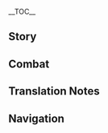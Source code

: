 {{CharacterTabs}}
{{LanguageTabs}}
{{Stub|1={{Meta/VO|tl=1|rm=1|Chinese}}}}
__TOC__
==Story==
{{VO/Story
|character           = Keqing
|language            = zh
|language_s          = zh
|language_t          = zh-tw
|name_s              = 刻晴
|name_t              = 刻晴

|vo_01_01_title_s    = 初次见面…
|vo_01_01_title_t    = 初次見面…
|vo_01_01_subtitle   = Hello
|vo_01_01_file       = VO_{language}{character} Hello.ogg
|vo_01_01_tx_s       = 我是刻晴，璃月七星中的「玉衡」。变革的时机已经到来，维持了千年的秩序即将被改写。这历史性的时刻，你愿意和我一起见证吗？
|vo_01_01_tx_t       = 我是刻晴，璃月七星中的「玉衡」。變革的時機已經到來，維持了千年的秩序即將被改寫。這歷史性的時刻，{{MC|你|妳}}願意和我一起見證嗎？
|vo_01_01_rm         = Wǒ shì Kèqíng, Líyuè Qīxīng zhōng de "Yùhéng". Biàngé de shíjī yǐjīng dàolái, wéichíle qiānnián de zhìxù jíjiāng bèi gǎixiě. Zhè lìshǐ xìng de shíkè, nǐ yuànyì hé wǒ yīqǐ jiànzhèng ma?
|vo_01_01_tl         = I am Keqing, "Yuheng" of the Liyue Qixing. The time for change has come, and the order that has been maintained for thousands of years is about to be rewritten. Would you like to witness this historic moment with me?

|vo_02_01_title_s    = 闲聊・耽误
|vo_02_01_title_t    = 閒聊・耽誤
|vo_02_01_subtitle   = Chat: Delays
|vo_02_01_file       = VO_{language}{character} Chat - Delays.ogg
|vo_02_01_tx_s       = 耽误太多时间，事情可就做不完了。
|vo_02_01_tx_t       = 耽誤太多時間，事情可就做不完了。
|vo_02_01_rm         = Dānwù tài duō shíjiān, shìqíng kě jiù zuò bù wánle.
|vo_02_01_tl         = If you waste too much time, things won't get done.
|vo_02_02_title_s    = 闲聊・放松
|vo_02_02_title_t    = 閒聊・放鬆
|vo_02_02_subtitle   = Chat: Relax
|vo_02_02_file       = VO_{language}{character} Chat - Relax.ogg
|vo_02_02_tx_s       = 劳逸结合是不错，但也别放松过头。
|vo_02_02_tx_t       = 勞逸結合是不錯，但也別放鬆過頭。
|vo_02_02_rm         = Láoyìjiéhé shì bùcuò, dàn yě bié fàngsōng guòtóu.
|vo_02_02_tl         = Striking balance between work and rest is good, but don't overdo relaxation.
|vo_02_03_title_s    = 闲聊・机会
|vo_02_03_title_t    = 閒聊・機會
|vo_02_03_subtitle   = Chat: Opportunity
|vo_02_03_file       = VO_{language}{character} Chat - Opportunity.ogg
|vo_02_03_tx_s       = 无论是冒险还是做生意，机会都稍纵即逝。
|vo_02_03_tx_t       = 無論是冒險還是做生意，機會都稍縱即逝。
|vo_02_03_rm         = Wúlùn shì màoxiǎn háishì zuò shēngyì, jīhuì dōu shāozòng-jíshì.
|vo_02_03_tl         = Whether it's in adventure or business, opportunities are fleeting.

<!-- Weather -->
|vo_03_01_title_s    = 下雨的时候…
|vo_03_01_title_t    = 下雨的時候…
|vo_03_01_subtitle   = When It Rains
|vo_03_01_file       = VO_{language}{character} When It Rains.ogg
|vo_03_01_tx_s       = 好大的雨…真耽误事。所以说他们的工作，明明昨天就能做完，为什么要拖到今天？
|vo_03_01_tx_t       = 好大的雨…真耽誤事。所以說他們的工作，明明昨天就能做完，為什麼要拖到今天？
|vo_03_01_rm         = Hào dà de yǔ... Zhēn dānwù shì. Suǒyǐ shuō tāmen de gōngzuò, míngmíng zuótiān jiù néng zuò wán, wèishénme yào tuō dào jīntiān?
|vo_03_01_tl         = 
|vo_03_02_title_s    = 打雷的时候…
|vo_03_02_title_t    = 打雷的時候…
|vo_03_02_subtitle   = When Thunder Strikes
|vo_03_02_file       = VO_{language}{character} When Thunder Strikes.ogg
|vo_03_02_tx_s       = 电闪雷鸣虽然有点吓人，但璃月港的防雷防火工事是一流的，不用担心。
|vo_03_02_tx_t       = 電閃雷鳴雖然有點嚇人，但璃月港的防雷防火工事是一流的，不用擔心。
|vo_03_02_rm         = 
|vo_03_02_tl         = 
|vo_03_03_title_s    = 下雪的时候…
|vo_03_03_title_t    = 下雪的時候…
|vo_03_03_subtitle   = When It Snows
|vo_03_03_file       = VO_{language}{character} When It Snows.ogg
|vo_03_03_tx_s       = 没关系，继续前进吧。这种程度的雪，算不了什么。
|vo_03_03_tx_t       = 沒關係，繼續前進吧。這種程度的雪，算不了什麼。
|vo_03_03_rm         = Méiguānxì, jìxù qiánjìn ba. Zhè zhǒng chéngdù de xuě, suàn bùliǎo shénme.
|vo_03_03_tl         = Don't worry, we can keep moving. Snowfall of this degree, is no impediment.
|vo_03_04_title_s    = 阳光很好…
|vo_03_04_title_t    = 陽光很好…
|vo_03_04_subtitle   = When the Sun Is Out
|vo_03_04_file       = VO_{language}{character} When the Sun Is Out.ogg
|vo_03_04_tx_s       = 啊…天气这么好，工作又正好告一段落，要不要…去逛逛街呢？
|vo_03_04_tx_t       = 啊…天氣這麼好，工作又正好告一段落，要不要…去逛逛街呢？
|vo_03_04_rm         = A... tiānqì zhème hǎo, gōngzuò yòu zhènghǎo gào yīduànluò, yàobuyào... qù guàng guàngjiē ne?
|vo_03_04_tl         = 

|vo_04_01_title_s    = 早上好…
|vo_04_01_title_t    = 早安…
|vo_04_01_subtitle   = Good Morning
|vo_04_01_file       = VO_{language}{character} Good Morning.ogg
|vo_04_01_tx_s       = 早安，早上的状态会为一天奠定基调，就算仍有困意，也要强迫自己打起精神来！
|vo_04_01_tx_t       = 早安，早上的狀態會為一天奠定基調，就算仍有睏意，也要強迫自己打起精神來！
|vo_04_01_rm         = 
|vo_04_01_tl         = 
|vo_04_02_title_s    = 中午好…
|vo_04_02_title_t    = 午安…
|vo_04_02_subtitle   = Good Afternoon
|vo_04_02_file       = VO_{language}{character} Good Afternoon.ogg
|vo_04_02_tx_s       = 我没有午休的习惯，不过如果你累了，就去休息吧，三分钟之后我会叫醒你的。
|vo_04_02_tx_t       = 我沒有午休的習慣，不過如果{{MC|你|妳}}累了，就去休息吧，三分鐘之後我會叫醒{{MC|你|妳}}的。
|vo_04_02_rm         = Wǒ méiyǒu wǔxiū de xíguàn, bùguò rúguǒ nǐ lèile, jiù qù xiūxí ba, sān fēnzhōng zhīhòu wǒ huì jiào xǐng nǐ de.
|vo_04_02_tl         = I'm not in the habit of taking midday naps, but if you're tired, go ahead, I'll wake you up in three minutes time.
|vo_04_03_title_s    = 晚上好…
|vo_04_03_title_t    = 晚上好…
|vo_04_03_subtitle   = Good Evening
|vo_04_03_file       = VO_{language}{character} Good Evening.ogg
|vo_04_03_tx_s       = 夜幕降临，灯火初上。嗯&mdash;&mdash;又是安宁祥和的一天呢。
|vo_04_03_tx_t       = 夜幕降臨，燈火初上。嗯&mdash;&mdash;又是安寧祥和的一天呢。
|vo_04_03_rm         = Yèmù jiànglín, dēnghuǒ chū shàng. Ǹg{{lmdash}} Yòu shì ānníng xiánghé de yītiān ne.
|vo_04_03_tl         = Night is falling, and the lights are turning on. Ah&mdash; Another peaceful day.
|vo_04_04_title_s    = 晚安…
|vo_04_04_title_t    = 晚安…
|vo_04_04_subtitle   = Good Night
|vo_04_04_file       = VO_{language}{character} Good Night.ogg
|vo_04_04_tx_s       = 祝你好梦。我吗？…嗯，还有十来件事要处理，做完就能休息了。
|vo_04_04_tx_t       = 祝{{MC|你|妳}}好夢。我嗎？…嗯，還有十來件事要處理，做完就能休息了。
|vo_04_04_rm         = 
|vo_04_04_tl         = 

|vo_05_01_title_s    = 关于{name_s}自己・理念
|vo_05_01_title_t    = 關於{name_t}自己・理念
|vo_05_01_subtitle   = About {character}: Idealism
|vo_05_01_file       = VO_{language}{character} About {character} - Idealism.ogg
|vo_05_01_tx_s       = 觉得自己是正确的，就要大声地说出来，坚决地去行动&mdash;&mdash;这是我一直以来都贯彻的人生理念。
|vo_05_01_tx_t       = 覺得自己是正確的，就要大聲地說出來，堅決地去行動&mdash;&mdash;這是我一直以來都貫徹的人生理念。
|vo_05_01_rm         = 
|vo_05_01_tl         = 
|vo_05_02_title_s    = 关于{name_s}自己・本职
|vo_05_02_title_t    = 關於{name_t}自己・本職
|vo_05_02_subtitle   = About {character}: Work
|vo_05_02_file       = VO_{language}{character} About {character} - Work.ogg
|vo_05_02_tx_s       = 我的本职工作，是管理土地与建设。璃月幅员辽阔，物产丰饶，但若是缺乏合理规划，只重视眼前利益，就没办法抵抗风险。
|vo_05_02_tx_t       = 我的本職工作，是管理土地與建設。璃月幅員遼闊，物產豐饒，但若是缺乏合理規劃，只重視眼前利益，就沒辦法抵抗風險。
|vo_05_02_rm         = 
|vo_05_02_tl         = 
|vo_05_03_title_s    = 关于{name_s}自己・质疑
|vo_05_03_title_t    = 關於{name_t}自己・質疑
|vo_05_03_subtitle   = About {character}: Skepticism
|vo_05_03_file       = VO_{language}{character} About {character} - Skepticism.ogg
|vo_05_03_tx_s       = 在你看来，支撑璃月走过千年，最重要的东西是什么？<br />…帝君？…我不这么觉得，因为必须依靠努力才能生存下去的，终究是我们人类啊。高高在上的他却要介入一切。哼，说句不好听的，他真的什么都懂吗？
|vo_05_03_tx_t       = 在{{MC|你|妳}}看來，支撐璃月走過千年，最重要的東西是什麼？<br />…帝君？…我不這麼覺得，因為必須依靠努力才能生存下去的，終究是我們人類啊。高高在上的他卻要介入一切。哼，說句不好聽的，他真的什麼都懂嗎？
|vo_05_03_rm         = 
|vo_05_03_tl         = 
|vo_05_04_title_s    = 关于{name_s}自己・反思
|vo_05_04_title_t    = 關於{name_t}自己・反思
|vo_05_04_subtitle   = About {character}: Self-Reflection
|vo_05_04_quest      = A New Star Approaches
|vo_05_04_file       = VO_{language}{character} About {character} - Self-Reflection.ogg
|vo_05_04_tx_s       = 真的接手璃月的各种事务之后，才深感帝君千年来的辛劳。最近我遇上的棘手问题数不胜数，我总会不自觉地去想：「若是帝君，这时候会怎么做呢？」说不定，他真的什么都懂，是我太不成熟了…
|vo_05_04_tx_t       = 真的接手璃月的各種事務之後，才深感帝君千年來的辛勞。最近我遇上的棘手問題數不勝數，我總會不自覺地去想：「若是帝君，這時候會怎麼做呢？」說不定，他真的什麼都懂，是我太不成熟了…
|vo_05_04_rm         = 
|vo_05_04_tl         = 

|vo_06_01_title_s    = 关于我们・追寻
|vo_06_01_title_t    = 關於我們・追尋
|vo_06_01_subtitle   = About Us: Pursuing
|vo_06_01_file       = VO_{language}{character} About Us - Pursuing.ogg
|vo_06_01_tx_s       = 我很欣赏你，面对神明，不笃信，不盲从，随时保持独立思考，有问题就大胆问出来，没有答案就会一直追寻下去。别不好意思，这才是正确的态度，毕竟，谁又能保证，神就不会犯错呢？
|vo_06_01_tx_t       = 我很欣賞{{MC|你|妳}}，面對神明，不篤信，不盲從，隨時保持獨立思考，有問題就大膽問出來，沒有答案就會一直追尋下去。別不好意思，這才是正確的態度，畢竟，誰又能保證，神就不會犯錯呢？
|vo_06_01_rm         = 
|vo_06_01_tl         = 
|vo_06_02_title_s    = 关于我们・尝试
|vo_06_02_title_t    = 關於我們・嘗試
|vo_06_02_subtitle   = About Us: Trying
|vo_06_02_friendship = 6
|vo_06_02_file       = VO_{language}{character} About Us - Trying.ogg
|vo_06_02_tx_s       = 这没什么难的，你试试就知道了。如果试过以后还不行的话…？不，你从没让我失望过，所以我相信你不是那样的人。
|vo_06_02_tx_t       = 這沒什麼難的，{{MC|你|妳}}試試就知道了。如果試過以後還不行的話…？不，你從沒讓我失望過，所以我相信{{MC|你|妳}}不是那樣的人。
|vo_06_02_rm         = Zhè méishénme nán de, nǐ shì shì jiù zhīdàole. Rúguǒ shìguò yǐhòu hái bùxíng dehuà...? Bù, nǐ cóng méi ràng wǒ shīwàngguò, suǒyǐ wǒ xiāngxìn nǐ bùshì nàyàng de rén.
|vo_06_02_tl         = It's not difficult, just try it and you'll see. If it doesn't work out after trying...? No, you've never let me down before, so I'm sure you're not that kind of person.
|vo_06_03_title_s    = 关于我们・鼓励
|vo_06_03_title_t    = 關於我們・鼓勵
|vo_06_03_subtitle   = About Us: Encouragement
|vo_06_03_friendship = 6
|vo_06_03_quest      = A New Star Approaches
|vo_06_03_file       = VO_{language}{character} About Us - Encouragement.ogg
|vo_06_03_tx_s       = 过去的我太天真了。想要和帝君相提并论，我…真的有这个资格吗？…欸？嗯…你说得对，明明在其他事情上都很有自信，为什么我会为这件事烦恼。与其在这里垂头丧气，不如多做多学，努力追上他
|vo_06_03_tx_t       = 過去的我太天真了。想要和帝君相提並論，我…真的有這個資格嗎？…欸？嗯…{{MC|你|妳}}說得對，明明在其他事情上都很有自信，為什麼我會為這件事煩惱。與其在這裡垂頭喪氣，不如多做多學，努力追上他。
|vo_06_03_rm         = 
|vo_06_03_tl         = 

|vo_07_01_title_s    = 关于「神之眼」・质疑
|vo_07_01_title_t    = 關於「神之眼」・質疑
|vo_07_01_subtitle   = About the [[Vision]]: Skepticism
|vo_07_01_friendship = 4
|vo_07_01_file       = VO_{language}{character} About the Vision - Skepticism.ogg
|vo_07_01_tx_s       = 都说「神之眼」是神的认可，我才不需要这种东西。不如说我还有点生气呢！就像我一直以来的工作成果，都是多亏了神的力量一样。明明是我自己的功劳，和神才没什么关系。
|vo_07_01_tx_t       = 都說「神之眼」是神的認可，我才不需要這種東西。不如說我還有點生氣呢！就像我一直以來的工作成果，都是多虧了神的力量一樣。明明是我自己的功勞，和神才沒什麼關係。
|vo_07_01_rm_s       = Dōu shuō "Shénzhīyǎn" shì shén de rènkě, wǒ cái bù xūyào zhè zhǒng dōngxi. Bùrú shuō wǒ hái yǒudiǎn shēngqì ne! Jiù xiàng wǒ yīzhí yǐlái de gōngzuò chéngguǒ, dōu shì duōkuīle shén de lìliàng yīyàng. Míngmíng shì wǒ zìjǐ de gōngláo, hé shén cái méishénme guānxì.
|vo_07_01_rm_t       = 
|vo_07_01_tl         = They say a "Vision" means the approval of the gods, and by no means do I need such a thing. In fact, I'd say I'm rather offended! It's as if all I've achieved up until now has been thanks to the power of the gods. Obviously, it has been my own hard work, the gods had nothing to do with it.
|vo_07_02_title_s    = 关于「神之眼」・反思
|vo_07_02_title_t    = 關於「神之眼」・反思
|vo_07_02_subtitle   = About the Vision: Reflection
|vo_07_02_friendship = 4
|vo_07_02_quest      = A New Star Approaches
|vo_07_02_file       = VO_{language}{character} About the Vision - Reflection.ogg
|vo_07_02_tx_s       = 原来…帝君是想让我用超乎常人的力量，去带领大家。哼，就算没有这份认可，我也可以把工作做得很好！等…等着看吧！我不会让他失望的！
|vo_07_02_tx_t       = 原來…帝君是想讓我用超乎常人的力量，去帶領大家。哼，就算沒有這份認可，我也可以把工作做得很好！等…等著看吧！我不會讓他失望的！
|vo_07_02_rm         = 
|vo_07_02_tl         = 
|vo_07_03_title_s    = 有什么想要分享・倡议
|vo_07_03_title_t    = 有什麼想要分享・倡議
|vo_07_03_subtitle   = Something to Share: Initiative
|vo_07_03_file       = VO_{language}{character} Something to Share - Initiative.ogg
|vo_07_03_tx_s       = 除开「璃月七星」的工作，我也会做很多公益方面的事，大多数的反响都还不错。但类似「每天多工作一个时辰」这样的倡议，就遇到了不小的阻力…唉，看来想法还是太超前了，要不然，下次改成半个时辰试试吧。
|vo_07_03_tx_t       = 撇開「璃月七星」的工作，我也會做很多公益方面的事，大多數的反響都還不錯。但類似「每天多工作一個時辰」這樣的倡議，就遇到了不小的阻力…唉，看來想法還是太超前了，要不然，下次改成半個時辰試試吧。
|vo_07_03_rm         = 
|vo_07_03_tl         = 
|vo_07_04_title_s    = 有什么想要分享・纪念品
|vo_07_04_title_t    = 有什麼想要分享・紀念品
|vo_07_04_subtitle   = Something to Share: Souvenir
|vo_07_04_quest      = A New Star Approaches
|vo_07_04_file       = VO_{language}{character} Something to Share - Souvenir.ogg
|vo_07_04_tx_s       = 帝君的纪念品？你该不会觉得，我的房间里都是这种东西吧？我早就不是小女孩了！虽然…呃，确实是新买了几个帝君的土偶，但、但这些都是用来自我提醒的！和崇拜，仰慕什么的，通通没关系！
|vo_07_04_tx_t       = 帝君的紀念品？{{MC|你|妳}}該不會覺得，我的房間裡都是這種東西吧？我早就不是小女孩了！雖然…呃，確實是新買了幾個帝君的土偶，但、但這些都是用來自我提醒的！和崇拜，仰慕什麼的，通通沒關係！
|vo_07_04_rm         = 
|vo_07_04_tl         = 
|vo_07_05_title_s    = 感兴趣的见闻…
|vo_07_05_title_t    = 感興趣的見聞…
|vo_07_05_subtitle   = Interesting Things
|vo_07_05_file       = VO_{language}{character} Interesting Things.ogg
|vo_07_05_tx_s       = 我听过一则流传在蒙德的故事：勇气让小鸟学会了飞翔。不过，应该是先有对浩瀚天空无与伦比的向往，才会有振翅的冲动与勇气吧。对我来说，璃月，就是那片天空。
|vo_07_05_tx_t       = 我聽過一則流傳在蒙德的故事：勇氣讓小鳥學會了飛翔。不過，應該是先有對浩瀚天空無與倫比的嚮往，才會有振翅的衝動與勇氣吧。對我來說，璃月，就是那片天空。
|vo_07_05_rm         = 
|vo_07_05_tl         = 

|vo_08_01_title_s    = 关于钟离…
|vo_08_01_title_t    = 關於鍾離…
|vo_08_01_subtitle   = About [[Zhongli]]
|vo_08_01_friendship = 4
|vo_08_01_file       = VO_{language}{character} About Zhongli.ogg
|vo_08_01_tx_s       = 那位「往生堂」的先生，确实博学多才，令人敬佩，但他的思维方式，终究还是太像帝君的那一套了…如果他更有主见的话，将他招揽到我的身边做事，一定会大有帮助。
|vo_08_01_tx_t       = 那位「往生堂」的先生，確實博學多才，令人敬佩，但他的思維方式，終究還是太像帝君的那一套了…如果他更有主見的話，將他招攬到我的身邊做事，一定會大有幫助。
|vo_08_01_rm         = 
|vo_08_01_tl         = 
|vo_08_02_title_s    = 关于北斗…
|vo_08_02_title_t    = 關於北斗…
|vo_08_02_subtitle   = About [[Beidou]]
|vo_08_02_friendship = 4
|vo_08_02_file       = VO_{language}{character} About Beidou.ogg
|vo_08_02_tx_s       = 这位船长总是漠视规则，性格令人头疼，可她的「南十字」船队，对璃月港来说又是必不可少的。如何平衡规则和利益，也是一门艺术。哎呀，只不过那位负责律法的「天权」，可有的忙了。
|vo_08_02_tx_t       = 這位船長總是漠視規則，性格令人頭痛，可是她的「南十字」船隊，對璃月港來說又是必不可少的。如何平衡規則和利益，也是一門藝術。哎呀，只不過那位負責律法的「天權」，可有的忙了。
|vo_08_02_rm_s       = 
|vo_08_02_rm_t       = 
|vo_08_02_tl         = 
|vo_08_03_title_s    = 关于凝光・矛盾
|vo_08_03_title_t    = 關於凝光・矛盾
|vo_08_03_subtitle   = About [[Ningguang]]: Conflict
|vo_08_03_friendship = 4
|vo_08_03_file       = VO_{language}{character} About Ningguang - Conflict.ogg
|vo_08_03_tx_s       = 我和她虽然是同事，但性子真的合不来。在她的眼里，璃月港不过是她的生意场，只要是能赚钱的事，她什么都做。这岂不是太没原则了？唔…还是说，这就是她的原则？
|vo_08_03_tx_t       = 我和她雖然是同事，但性子真的合不來。在她的眼裡，璃月港不過是她的生意場，只要是能賺錢的事，她什麼都做。這豈不是太沒原則了？唔…還是說，這就是她的原則？
|vo_08_03_rm         = 
|vo_08_03_tl         = 
|vo_08_04_title_s    = 关于凝光・合作
|vo_08_04_title_t    = 關於凝光・合作
|vo_08_04_subtitle   = About Ningguang: Cooperation
|vo_08_04_friendship = 4
|vo_08_04_quest      = A New Star Approaches
|vo_08_04_file       = VO_{language}{character} About Ningguang - Cooperation.ogg
|vo_08_04_tx_s       = 帝君离开之后，我们难得地达成了很多共识。过去我对她的评价，确实有点偏颇。尽管根本的观念不同，但在现在的时局下，也只能把她视为战友了。
|vo_08_04_tx_t       = 帝君離開之後，我們難得地達成了很多共識。過去我對她的評價，確實有點偏頗。儘管根本的觀念不同，但在現在的時局下，也只能把她視為戰友了。
|vo_08_04_rm         = 
|vo_08_04_tl         = 
|vo_08_05_title_s    = 关于凝光・琐事
|vo_08_05_title_t    = 關於凝光・瑣事
|vo_08_05_subtitle   = About Ningguang: Trifling Matters
|vo_08_05_friendship = 4
|vo_08_05_quest      = A New Star Approaches
|vo_08_05_file       = VO_{language}{character} About Ningguang - Trifling Matters.ogg
|vo_08_05_tx_s       = 话虽这么说！明星斋的「琉璃新月」，我提前三个月就预定了！结果去取货的时候才知道，凝光她用两倍的价钱，把这几个月里所有的「琉璃新月」都买走了！果然我还是受不了她！
|vo_08_05_tx_t       = 話雖這麼說！明星齋的「琉璃新月」，我提前三個月就預定了！結果去取貨的時候才知道，凝光她用兩倍的價錢，把這幾個月裡所有的「琉璃新月」都買走了！果然我還是受不了她！
|vo_08_05_rm         = 
|vo_08_05_tl         = 
|vo_08_06_title_s    = 关于辛焱…
|vo_08_06_title_t    = 關於辛焱…
|vo_08_06_subtitle   = About [[Xinyan]]
|vo_08_06_friendship = 4
|vo_08_06_file       = VO_{language}{character} About Xinyan.ogg
|vo_08_06_tx_s       = 其实我也对她的「摇滚」很感兴趣。从传统文化的视角看，确实有点喧闹，但我不在乎。好听就是好听，好听的东西就应该发扬光大。
|vo_08_06_tx_t       = 其實我也對她的「搖滾」很感興趣。從傳統文化的視角看，確實有點喧鬧，但我不在乎。好聽就是好聽，好聽的東西就應該發揚光大。
|vo_08_06_rm         = 
|vo_08_06_tl         = 
|vo_08_07_title_s    = 关于白术…
|vo_08_07_title_t    = 關於白朮…
|vo_08_07_subtitle   = About [[Baizhu]]
|vo_08_07_friendship = 4
|vo_08_07_file       = VO_{language}{character} About Baizhu.ogg
|vo_08_07_tx_s       = 白术先生的医术备受居民的信赖，如果有什么疑难杂症，去找他肯定不会有错。你说…那些奇怪的传闻？我只知道有一件事是真的，他开的药，确实特别苦，不止是小孩子觉得…给我都留下了很深刻的印象。
|vo_08_07_tx_t       = 白朮先生的醫術備受居民的信賴，如果有什麼疑難雜症，去找他肯定不會有錯。{{MC|你|妳}}說…那些奇怪的傳聞？我只知道有一件事是真的，他開的藥，確實特別苦，不止是小孩子覺得…給我都留下了很深刻的印象。
|vo_08_07_rm         = 
|vo_08_07_tl         = 
|vo_08_08_title_s    = 关于香菱…
|vo_08_08_title_t    = 關於香菱…
|vo_08_08_subtitle   = About [[Xiangling]]
|vo_08_08_friendship = 4
|vo_08_08_file       = VO_{language}{character} About Xiangling.ogg
|vo_08_08_tx_s       = 「万民堂」的这位年轻掌勺，我知道她很有才华，但发挥还是太不稳定了。以前本来想找她定制几桌宴席的，可是尝过她蜥蜴还有史莱姆的试菜之后…我就打消了这个念头。
|vo_08_08_tx_t       = 「萬民堂」的這位年輕掌勺，我知道她很有才華，但發揮還是太不穩定了。以前本來想找她定製幾桌宴席的，可是嘗過她蜥蜴還有史萊姆的試菜之後…我就打消了這個念頭。
|vo_08_08_rm         = 
|vo_08_08_tl         = 
|vo_08_09_title_s    = 关于行秋…
|vo_08_09_title_t    = 關於行秋…
|vo_08_09_subtitle   = About [[Xingqiu]]
|vo_08_09_friendship = 4
|vo_08_09_file       = VO_{language}{character} About Xingqiu.ogg
|vo_08_09_tx_s       = 我听说过他的故事，明明出身名门望族，却不爱家族事业，喜欢去外面行侠仗义。我很欣赏他，毕竟，把家里的条条框框丢到一边，执意去做心中认为正确的事，这种魄力，可不是谁都有的。
|vo_08_09_tx_t       = 我聽說過他的故事，明明出身名門望族，卻不愛家族事業，喜歡去外面行俠仗義。我很欣賞他，畢竟，把家裡的規矩丟到一邊，執意去做心中認為正確的事，這種魄力，可不是誰都有的。
|vo_08_09_rm         = 
|vo_08_09_tl         = 
|vo_08_10_title_s    = 关于魈…
|vo_08_10_title_t    = 關於魈…
|vo_08_10_subtitle   = About [[Xiao]]
|vo_08_10_friendship = 4
|vo_08_10_quest      = A New Star Approaches
|vo_08_10_file       = VO_{language}{character} About Xiao.ogg
|vo_08_10_tx_s       = 传闻中的少年仙人，现如今在这人治之世，也应该放下身上的重担了吧。人类已经不需要这样的守护了，就算遇上什么棘手的难题，我们也有自行解决的能力。
|vo_08_10_tx_t       = 傳聞中的少年仙人，現如今在這人治之世，也應該放下身上的重擔了吧。人類已經不需要這樣的守護了，就算遇上什麼棘手的難題，我們也有自行解決的能力。
|vo_08_10_rm         = 
|vo_08_10_tl         = 
|vo_08_11_title_s    = 关于甘雨・质疑
|vo_08_11_title_t    = 關於甘雨・質疑
|vo_08_11_subtitle   = About [[Ganyu]]: Skepticism
|vo_08_11_friendship = 4
|vo_08_11_file       = VO_{language}{character} About Ganyu - Skepticism.ogg
|vo_08_11_tx_s       = 我也不知道帝君当年做了什么，才会让甘雨对他这么忠心耿耿。不过，没主见也有没主见的好处&mdash;&mdash;至少，就算是心中颇有微词，她也会按我说的去做，很有职业素养。
|vo_08_11_tx_t       = 我也不知道帝君當年做了什麼，才會讓甘雨對他這麼忠心耿耿。不過，沒主見也有沒主見的好處&mdash;&mdash;至少，就算是心中頗有微詞，她也會按我說的去做，很有職業素養。
|vo_08_11_rm         = 
|vo_08_11_tl         = 
|vo_08_12_title_s    = 关于甘雨・反思
|vo_08_12_title_t    = 關於甘雨・反思
|vo_08_12_subtitle   = About Ganyu: Reflection
|vo_08_12_friendship = 4
|vo_08_12_quest      = A New Star Approaches
|vo_08_12_file       = VO_{language}{character} About Ganyu - Reflection.ogg
|vo_08_12_tx_s       = 因为最近有很多事都拿不定主意，我经常去向她询问意见，毕竟，她可能是璃月最熟悉帝君的人了。唉，想起以前，在她面前说了很多得罪帝君的话，还是有点不好意思，不过，她似乎没那么介意，这让我松了口气…
|vo_08_12_tx_t       = 因為最近有很多事都拿不定主意，我經常去向她詢問意見，畢竟，她可能是璃月最熟悉帝君的人了。唉，想起以前，在她面前說了很多得罪帝君的話，還是有點不好意思，不過，她似乎沒那麼介意，這讓我鬆了口氣…
|vo_08_12_rm         = 
|vo_08_12_tl         = 
|vo_08_13_title_s    = 关于云堇…
|vo_08_13_title_t    = 關於雲堇…
|vo_08_13_subtitle   = About [[Yun Jin]]
|vo_08_13_friendship = 4
|vo_08_13_file       = VO_{language}{character} About Yun Jin.ogg
|vo_08_13_tx_s       = 路过和裕茶馆的时候，如果发现被围得水泄不通，那一定就是云堇正在台上唱戏。许多商人都觉得，只是为了云堇，就值得把整个茶馆都买下来。
|vo_08_13_tx_t       = 路過和裕茶館的時候，如果發現被圍得水泄不通，那一定就是雲堇正在臺上唱戲。許多商人都覺得，只是為了雲堇，就值得把整個茶館都買下來。
|vo_08_13_rm         = 
|vo_08_13_tl         = 
|vo_08_14_title_s    = 关于风之神…
|vo_08_14_title_t    = 關於風之神…
|vo_08_14_subtitle   = About the [[Barbatos|Anemo Archon]]
|vo_08_14_friendship = 4
|vo_08_14_quest      = A New Star Approaches
|vo_08_14_file       = VO_{language}{character} About Venti.ogg
|vo_08_14_tx_s       = 帝君离去之后，我一直都在思考，璃月港的未来该怎么走。除了参考帝君以前的行动，我还去研究了其他神明的治世手段。可是，邻国蒙德就让我很是困惑…像风之神这种做法，真的能让蒙德长久吗？
|vo_08_14_tx_t       = 帝君離去之後，我一直都在思考，璃月港的未來該怎麼走。除了參考帝君以前的行動，我還去研究了其他神明的治世手段。可是，鄰國蒙德就讓我很是困惑…像風之神這種做法，真的能讓蒙德長久嗎？
|vo_08_14_rm         = 
|vo_08_14_tl         = 
|vo_08_15_title_s    = 关于烟绯…
|vo_08_15_title_t    = 關於煙緋…
|vo_08_15_subtitle   = About [[Yanfei]]
|vo_08_15_friendship = 4
|vo_08_15_file       = VO_{language}{character} About Yanfei.ogg
|vo_08_15_tx_s       = 在我看来，律法是对过去「正确事物」的总结，但也具有时效性，需要不断完善和改进。璃月即将迎来剧变，熟知律法的人才不可多得，要是烟绯小姐愿意担任我的助手，许多麻烦就迎刃而解了。
|vo_08_15_tx_t       = 在我看來，律法是對過去「正確事物」的總結，但也具有時效性，需要不斷完善和改進。璃月即將迎來劇變，熟知律法的人才不可多得，要是煙緋小姐願意擔任我的助手，許多麻煩就迎刃而解了。
|vo_08_15_rm         = 
|vo_08_15_tl         = 
|vo_08_16_title_s    = 关于夜兰…
|vo_08_16_title_t    = 關於夜蘭…
|vo_08_16_subtitle   = About [[Yelan]]
|vo_08_16_friendship = 4
|vo_08_16_file       = VO_{language}{character} About Yelan.ogg
|vo_08_16_tx_s       = 夜兰小姐的祖辈曾为七星效力，我的祖父也曾与她的家族有过学术合作。总体来说，她办事可靠，干净利落，时常为总务司提供重要的情报。虽然我也不清楚，夜兰小姐究竟是从哪听说这些消息的。
|vo_08_16_tx_t       = 夜蘭小姐的祖輩曾為七星效力，我的祖父也曾與她的家族有過學術合作。總體來說，她辦事可靠，乾淨俐落，時常為總務司提供重要的情報。雖然我也不清楚，夜蘭小姐究竟是從哪聽說這些消息的。
|vo_08_16_rm         = 
|vo_08_16_tl         = 

|vo_09_01_title_s    = 想要了解{name_s}・其一
|vo_09_01_title_t    = 想要了解{name_t}・其一
|vo_09_01_subtitle   = More About {character}: I
|vo_09_01_file       = VO_{language}{character} More About {character} - 01.ogg
|vo_09_01_tx_s       = 想要了解我？好啊，那我先把「玉衡」的工作原则讲给你听，等你熟记了这一百多条关键条目，就一定对我的理想了如指掌了！
|vo_09_01_tx_t       = 想要瞭解我？好啊，那我先把「玉衡」的工作原則講給{{MC|你|妳}}聽，等{{MC|你|妳}}熟記了這一百多條關鍵條目，就一定對我的理想瞭若指掌了！
|vo_09_01_rm         = 
|vo_09_01_tl         = 
|vo_09_02_title_s    = 想要了解{name_s}・其二
|vo_09_02_title_t    = 想要了解{name_t}・其二
|vo_09_02_subtitle   = More About {character}: II
|vo_09_02_friendship = 3
|vo_09_02_file       = VO_{language}{character} More About {character} - 02.ogg
|vo_09_02_tx_s       = 万事万物都不可脱离联系独立存在，倘若一件事拖了后腿，与它联系的诸多事项也都会遭殃。所以，「今日事今日毕」。不是我性子急，而是事情本来就不能拖延。
|vo_09_02_tx_t       = 萬事萬物都不可脫離聯繫獨立存在，倘若一件事拖了後腿，與它聯繫的諸多事項也都會遭殃。所以，「今日事今日畢」。不是我性子急，而是事情本來就不能拖延。
|vo_09_02_rm         = 
|vo_09_02_tl         = 
|vo_09_03_title_s    = 想要了解{name_s}・其三
|vo_09_03_title_t    = 想要了解{name_t}・其三
|vo_09_03_subtitle   = More About {character}: III
|vo_09_03_friendship = 4
|vo_09_03_file       = VO_{language}{character} More About {character} - 03.ogg
|vo_09_03_tx_s       = 不用和我太客气，「玉衡」说到底只是虚名，我不希望你因为我的身份，而把想说的话藏在心里&mdash;&mdash;因为有话直说，这才是你独一无二的地方，也是我最欣赏的地方。
|vo_09_03_tx_t       = 不用和我太客氣，「玉衡」說到底只是虛名，我不希望{{MC|你|妳}}因為我的身分，而把想說的話藏在心裡&mdash;&mdash;因為有話直說，這才是{{MC|你|妳}}獨一無二的地方，也是我最欣賞的地方。
|vo_09_03_rm         = 
|vo_09_03_tl         = 
|vo_09_04_title_s    = 想要了解{name_s}・其四
|vo_09_04_title_t    = 想要了解{name_t}・其四
|vo_09_04_subtitle   = More About {character}: IV
|vo_09_04_friendship = 5
|vo_09_04_file       = VO_{language}{character} More About {character} - 04.ogg
|vo_09_04_tx_s       = 和你一起冒险，已经很长时间了。我越来越觉得，你就是我理想中的那个人&mdash;&mdash;欸？这么吃惊干什么？为了建成我理想中的璃月，你的确是不可或缺的啊？
|vo_09_04_tx_t       = 和{{MC|你|妳}}一起冒險，已經很長時間了。我越來越覺得，{{MC|你|妳}}就是我理想中的那個人&mdash;&mdash;欸？這麼吃驚幹什麼？為了建成我理想中的璃月，{{MC|你|妳}}的確是不可或缺的啊？
|vo_09_04_rm         = 
|vo_09_04_tl         = 
|vo_09_05_title_s    = 想要了解{name_s}・其五
|vo_09_05_title_t    = 想要了解{name_t}・其五
|vo_09_05_subtitle   = More About {character}: V
|vo_09_05_friendship = 6
|vo_09_05_file       = VO_{language}{character} More About {character} - 05.ogg
|vo_09_05_tx_s       = 「想要在帝君的土地上，留下属于人类的印记。」这果然很不容易啊。但我想和你定下一个约定&mdash;&mdash;等到新时代的璃月港落成之时，来看看吧，我来领路。只有让你亲眼见证这里的脱胎换骨，才不会辜负你对我的陪伴和支持。
|vo_09_05_tx_t       = 「想要在帝君的土地上，留下屬於人類的印記。」這果然很不容易啊。但我想和{{MC|你|妳}}定下一個約定&mdash;&mdash;等到新時代的璃月港落成之時，來看看吧，我來領路。只有讓{{MC|你|妳}}親眼見證這裡的脫胎換骨，才不會辜負{{MC|你|妳}}對我的陪伴和支持。
|vo_09_05_rm         = 
|vo_09_05_tl         = 

|vo_10_01_title_s    = {name_s}的爱好…
|vo_10_01_title_t    = {name_t}的愛好…
|vo_10_01_subtitle   = {character}'s Hobbies
|vo_10_01_file       = VO_{language}{character} Hobbies.ogg
|vo_10_01_tx_s       = 这么多式样、这么多质地、这么多选择…啊，这就是「消费」呀，真是令人难以抵御的魅力。
|vo_10_01_tx_t       = 這麼多式樣、這麼多質地、這麼多選擇…啊，這就是「消費」呀，真是令人難以抵禦的魅力。
|vo_10_01_rm         = 
|vo_10_01_tl         = 
|vo_10_02_title_s    = {name_s}的烦恼…
|vo_10_02_title_t    = {name_t}的煩惱…
|vo_10_02_subtitle   = {character}'s Troubles
|vo_10_02_file       = VO_{language}{character} Troubles.ogg
|vo_10_02_tx_s       = 璃月人的生活越来越好，这确实没错，但不思进取，好吃懒做的人也越来越多了。唉，「璃月七星」很努力地改善社会福利，可不是为了养活这帮闲人啊。
|vo_10_02_tx_t       = 璃月人的生活越來越好，這確實沒錯，但不思進取，好吃懶做的人也越來越多了。唉，「璃月七星」很努力地改善社會福利，可不是為了養活這幫閒人啊。
|vo_10_02_rm         = 
|vo_10_02_tl         = 
|vo_10_03_title_s    = 喜欢的食物…
|vo_10_03_title_t    = 喜歡的食物…
|vo_10_03_subtitle   = Favorite Food
|vo_10_03_file       = VO_{language}{character} Favorite Food.ogg
|vo_10_03_tx_s       = 从道理上说，不应该对食物有什么贪欲，但唯独那一道美味的金丝虾球…总是让我忘不了。哪怕就吃一个，也能满足味蕾，扫清身上积累的所有压力。
|vo_10_03_tx_t       = 從道理上說，不應該對食物有什麼貪欲，但唯獨那一道美味的金絲蝦球…總是讓我忘不了。哪怕就吃一個，也能滿足味蕾，掃清身上累積的所有壓力。
|vo_10_03_rm         = 
|vo_10_03_tl         = 
|vo_10_04_title_s    = 讨厌的食物…
|vo_10_04_title_t    = 討厭的食物…
|vo_10_04_subtitle   = Least Favorite Food
|vo_10_04_file       = VO_{language}{character} Least Favorite Food.ogg
|vo_10_04_tx_s       = 每种菜肴都有最理想的味道，我不能接受除此以外的做法，尝试都不行。比如，咸味的杏仁豆腐，甜味的莲子禽蛋羹什么的…都是在暴殄天物！
|vo_10_04_tx_t       = 每種菜餚都有最理想的味道，我不能接受除此以外的做法，嘗試都不行。比如，鹹味的杏仁豆腐，甜味的蓮子禽蛋羹什麼的…都是在暴殄天物！
|vo_10_04_rm         = 
|vo_10_04_tl         =

<!-- Receiving a Gift -->
|vo_11_01_title_s    = 收到赠礼・其一
|vo_11_01_title_t    = 收到贈禮・其一
|vo_11_01_subtitle   = Receiving a Gift: I
|vo_11_01_file       = VO_{language}{character} Receiving a Gift - 01.ogg
|vo_11_01_tx_s       = 没错，正是我喜欢的。
|vo_11_01_tx_t       = 沒錯，正是我喜歡的。
|vo_11_01_rm         = 
|vo_11_01_tl         = 

|vo_11_02_title_s    = 收到赠礼・其二
|vo_11_02_title_t    = 收到贈禮・其二
|vo_11_02_subtitle   = Receiving a Gift: II
|vo_11_02_file       = VO_{language}{character} Receiving a Gift - 02.ogg
|vo_11_02_tx_s       = 味道中规中矩，但你的努力值得肯定。
|vo_11_02_tx_t       = 味道中規中矩，但{{MC|你|妳}}的努力值得肯定。
|vo_11_02_rm         = 
|vo_11_02_tl         = 

|vo_11_03_title_s    = 收到赠礼・其三
|vo_11_03_title_t    = 收到贈禮・其三
|vo_11_03_subtitle   = Receiving a Gift: III
|vo_11_03_file       = VO_{language}{character} Receiving a Gift - 03.ogg
|vo_11_03_tx_s       = 和理想中的味道有些差距…
|vo_11_03_tx_t       = 和理想中的味道有些差距…
|vo_11_03_rm         = 
|vo_11_03_tl         = 

|vo_12_01_title_s    = 生日…
|vo_12_01_title_t    = 生日…
|vo_12_01_subtitle   = Birthday
|vo_12_01_file       = VO_{language}{character} Birthday.ogg
|vo_12_01_tx_s       = 生日快乐！我为你准备了一份特别的礼物。别看这只是一盏普普通通的灯，只要有一点点雷元素力，就可以点亮很长时间。在你需要光的时候，就用它吧。
|vo_12_01_tx_t       = 生日快樂！我為{{MC|你|妳}}準備了一份特別的禮物。別看這只是一盞普普通通的燈，只要有一點點雷元素力，就可以點亮很長時間。在{{MC|你|妳}}需要光的時候，就用它吧。
|vo_12_01_rm         = 
|vo_12_01_tl         = 

|vo_13_01_title_s    = 突破的感受・起
|vo_13_01_title_t    = 突破的感受・起
|vo_13_01_subtitle   = Feelings About Ascension: Intro
|vo_13_01_ascension  = 1
|vo_13_01_file       = VO_{language}{character} Feelings About Ascension -  01.ogg
|vo_13_01_tx_s       = 心有所向，日复一日，必有精进。
|vo_13_01_tx_t       = 心有所向，日復一日，必有精進。
|vo_13_01_rm         = 
|vo_13_01_tl         = 
|vo_13_02_title_s    = 突破的感受・承
|vo_13_02_title_t    = 突破的感受・承
|vo_13_02_subtitle   = Feelings About Ascension: Building Up
|vo_13_02_ascension  = 2
|vo_13_02_file       = VO_{language}{character} Feelings About Ascension -  02.ogg
|vo_13_02_tx_s       = 很好，在需要随机应变的时候，又多了一种选择。
|vo_13_02_tx_t       = 很好，在需要隨機應變的時候，又多了一種選擇。
|vo_13_02_rm         = 
|vo_13_02_tl         = 
|vo_13_03_title_s    = 突破的感受・转
|vo_13_03_title_t    = 突破的感受・轉
|vo_13_03_subtitle   = Feelings About Ascension: Climax
|vo_13_03_ascension  = 4
|vo_13_03_file       = VO_{language}{character} Feelings About Ascension -  03.ogg
|vo_13_03_tx_s       = 「昨天的经历都将成为明天的力量。」而这一切，都是与你同行的收获。
|vo_13_03_tx_t       = 「昨天的經歷都將成為明天的力量。」而這一切，都是與{{MC|你|妳}}同行的收穫。
|vo_13_03_rm         = 
|vo_13_03_tl         = 
|vo_13_04_title_s    = 突破的感受・合
|vo_13_04_title_t    = 突破的感受・合
|vo_13_04_subtitle   = Feelings About Ascension: Conclusion
|vo_13_04_ascension  = 6
|vo_13_04_file       = VO_{language}{character} Feelings About Ascension -  04.ogg
|vo_13_04_tx_s       = 能和你一路结伴而行，我感觉受益匪浅。如果真的有一天，我抵达了理想中的终点…我的身边，还会有你陪伴吗？
|vo_13_04_tx_t       = 能和{{MC|你|妳}}一路結伴而行，我感覺受益匪淺。如果真的有一天，我抵達了理想中的終點…我的身邊，還會有{{MC|你|妳}}陪伴嗎？
|vo_13_04_rm         = 
|vo_13_04_tl         = 
}}

==Combat==
{{Combat VO
|character           = Keqing
|language            = zh

|skill_1_tx_s        = 去吧！
|skill_1_tx_t        = 去吧！
|skill_1_rm          = Qù ba!
|skill_1_tl          = Go!
|skill_2_tx_s        = 迅影如剑！
|skill_2_tx_t        = 迅影如劍！
|skill_2_rm          = Xùn yǐng rú jiàn!
|skill_2_tl          = (Lit: fast shadow like sword)
|skill_3_tx_s        = 可别眨眼。
|skill_3_tx_t        = 可別眨眼。
|skill_3_rm          = Kě bié zhǎyǎn.
|skill_3_tl          = Don't blink.
|skill_4_tx_s        = ''(Recast)'' 喝啊&mdash;&mdash;！
|skill_4_tx_t        = ''(Recast)'' 喝啊&mdash;&mdash;！
|skill_4_rm          = Hē'a{{lmdash}}!
|skill_4_tl          = Hah&mdash;!
|skill_5_tx_s        = ''(Recast)'' 嘿！
|skill_5_tx_t        = ''(Recast)'' 嘿！
|skill_5_rm          = Hēi!
|skill_5_tl          = Hey!
|skill_6_tx_s        = ''(Recast)'' 哈！
|skill_6_tx_t        = ''(Recast)'' 哈！
|skill_6_rm          = Hā!
|skill_6_tl          = Ha!

|burst_1_tx_s        = 无处可逃！
|burst_1_tx_t        = 無處可逃！
|burst_1_rm          = Wú chù kě táo!
|burst_1_tl          = Nowhere to run!
|burst_2_tx_s        = 剑出，影随&mdash;&mdash;
|burst_2_tx_t        = 劍出，影隨&mdash;&mdash;
|burst_2_rm          = Jiàn chū, yǐng suí{{lmdash}}
|burst_2_tl          = With sword, follows shadow&mdash;
|burst_3_tx_s        = 剑光如我，斩尽芜杂！
|burst_3_tx_t        = 劍光如我，斬盡蕪雜！
|burst_3_rm          = Jiàn guāng rú wǒ, zhǎn jìn wúzá!
|burst_3_tl          = Like the light of sword, cut through disorder!

|sprint-s_1_file     = Sprint Start 01,Sprint Start 02,Sprint Start 03

|glider_1_file       = Deploying Wind Glider 01,Deploying Wind Glider 02,Deploying Wind Glider 03

|chest_1_tx_s        = 一份付出，一份收获。
|chest_1_tx_t        = 一份付出，一份收穫。
|chest_1_rm          = Yī fèn fùchū, yī fèn shōuhuò.
|chest_1_tl          = You give some, you gain some.
|chest_2_tx_s        = 不错的珍宝。
|chest_2_tx_t        = 不錯的珍寶。
|chest_2_rm          = Bùcuò de zhēnbǎo.
|chest_2_tl          = The treasure's not bad.
|chest_3_tx_s        = 收纳完毕，就重新出发吧。
|chest_3_tx_t        = 收納完畢，就重新出發吧。
|chest_3_rm          = Shōunà wánbì, jiù chóngxīn chūfā ba.
|chest_3_tl          = 

|low-hp_1_tx_s       = 以退为进…
|low-hp_1_tx_t       = 以退為進…
|low-hp_1_rm         = Yǐtuìwéijìn...
|low-hp_1_tl         = Tactical retreat...<ref group="TN •">{{zh|以退为进|rm=Yǐ tuì wéi jìn}}: an idiom that means to retreat in order to advance; make concessions in order to gain advantages.</ref>
|low-hp_2_tx_s       = 有点轻敌了。
|low-hp_2_tx_t       = 有點輕敵了。
|low-hp_2_rm         = Yǒudiǎn qīngdíle.
|low-hp_2_tl         = Slightly underestimated [the enemy].
|low-hp_3_tx_s       = 调整战略吧。
|low-hp_3_tx_t       = 調整戰略吧。
|low-hp_3_rm         = Tiáozhěng zhànlüè ba.
|low-hp_3_tl         = [Let's] Adjust strategy.

|ally-low-hp_1_tx_s  = 先避避风头，让我来！
|ally-low-hp_1_tx_t  = 先避避風頭，讓我來！
|ally-low-hp_1_rm    = 
|ally-low-hp_1_tl    = 
|ally-low-hp_2_tx_s  = 别太冒失了！
|ally-low-hp_2_tx_t  = 別太冒失了！
|ally-low-hp_2_rm    = 
|ally-low-hp_2_tl    = 

|fallen_1_tx_s       = 时机…不对。
|fallen_1_tx_t       = 時機…不對。
|fallen_1_rm         = Shíjī... bùduì.
|fallen_1_tl         = Wrong opportunity...
|fallen_2_tx_s       = 太不甘心了…
|fallen_2_tx_t       = 太不甘心了…
|fallen_2_rm         = Tài bù gānxīnle...
|fallen_2_tl         = I will not go down willingly...
|fallen_3_tx_s       = 辜负了…期待。
|fallen_3_tx_t       = 辜負了…期待。
|fallen_3_rm         = Gūfùle... qídài.
|fallen_3_tl         = Let down... expectations.

|hit-l_1_tx_s        = 唔…可恶。
|hit-l_1_tx_t        = 唔…可惡。
|hit-l_1_rm          = Ǹg... kěwù.
|hit-l_1_tl          = Ugh... detestable.
|hit-l_2_tx_s        = 小伤而已。
|hit-l_2_tx_t        = 小傷而已。
|hit-l_2_rm          = Xiǎo shāng éryǐ.
|hit-l_2_tl          = Just a minor wound.
|hit-l_3_file        = Light Hit Taken 03,Light Hit Taken 04,Light Hit Taken 05,Light Hit Taken 06

|hit-h_1_file        = Heavy Hit Taken 02
|hit-h_1_tx_s        = 只是巧合…
|hit-h_1_tx_t        = 只是巧合…
|hit-h_1_rm          = Zhǐshì qiǎohé...
|hit-h_1_tl          = Merely a coincidence...
|hit-h_2_file        = Heavy Hit Taken 01,Heavy Hit Taken 03,Heavy Hit Taken 04,Heavy Hit Taken 05,Heavy Hit Taken 06

|join_1_tx_s         = 走吧，时间紧迫。
|join_1_tx_t         = 走吧，時間緊迫。
|join_1_rm           = Zǒu ba, shíjiān jǐnpò.
|join_1_tl           = Let's go, time is short.
|join_2_tx_s         = 是突发事件吗？
|join_2_tx_t         = 是突發事件嗎？
|join_2_rm           = Shì tú fā shìjiàn ma?
|join_2_tl           = Did something come up?
|join_3_tx_s         = 速战速决。
|join_3_tx_t         = 速戰速決。
|join_3_rm           = Sùzhàn-sùjué.
|join_3_tl           = Let's finish this quickly. <ref group="TN •">{{zh|速战速决|rm=Sùzhàn-sùjué}}: an idiom meaning to to take prompt action to achieve a quick victory; to adopt a blitzkrieg strategy.</ref>

|idle_1_file         = Standby 01

|atk-l_1_file        = Light Attack 01,Light Attack 02,Light Attack 03,Light Attack 04,Light Attack 05,Light Attack 06,Light Attack 07

|atk-m_1_file        = Mid Attack 01,Mid Attack 02,Mid Attack 03

|atk-h_1_file        = Heavy Attack 01,Heavy Attack 02,Heavy Attack 03

|climb_1_file        = Climbing 01,Climbing 02,Climbing 03,Climbing 04,Climbing 05

|climb-b_1_file      = Climbing Breath 01,Climbing Breath 02,Climbing Breath 03

|jump_1_file         = Jumping 01,Jumping 02,Jumping 03,Jumping 04,Jumping 05
}}

==Translation Notes==
{{Reflist|group=TN •}}

==Navigation==
{{Character Navbox|type=playable|link type=vo-zh}}